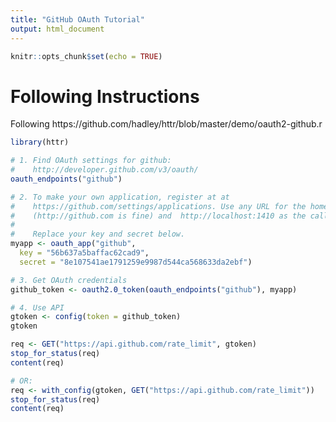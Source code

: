 ```yaml
---
title: "GitHub OAuth Tutorial"
output: html_document
---
```


```r
knitr::opts_chunk$set(echo = TRUE)
```

# Following Instructions

Following https://github.com/hadley/httr/blob/master/demo/oauth2-github.r

```r
library(httr)

# 1. Find OAuth settings for github:
#    http://developer.github.com/v3/oauth/
oauth_endpoints("github")

# 2. To make your own application, register at at
#    https://github.com/settings/applications. Use any URL for the homepage URL
#    (http://github.com is fine) and  http://localhost:1410 as the callback url
#
#    Replace your key and secret below.
myapp <- oauth_app("github",
  key = "56b637a5baffac62cad9",
  secret = "8e107541ae1791259e9987d544ca568633da2ebf")

# 3. Get OAuth credentials
github_token <- oauth2.0_token(oauth_endpoints("github"), myapp)
```

```r
# 4. Use API
gtoken <- config(token = github_token)
gtoken

req <- GET("https://api.github.com/rate_limit", gtoken)
stop_for_status(req)
content(req)

# OR:
req <- with_config(gtoken, GET("https://api.github.com/rate_limit"))
stop_for_status(req)
content(req)
```

